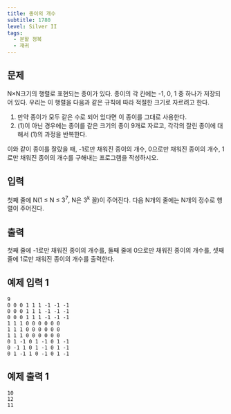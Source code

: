 ```yaml
---
title: 종이의 개수
subtitle: 1780
level: Silver II
tags:
  - 분할 정복
  - 재귀
---
```


## 문제

N×N크기의 행렬로 표현되는 종이가 있다. 종이의 각 칸에는 -1, 0, 1 중 하나가 저장되어 있다. 우리는 이 행렬을 다음과 같은 규칙에 따라 적절한 크기로 자르려고 한다.

1.  만약 종이가 모두 같은 수로 되어 있다면 이 종이를 그대로 사용한다.
2.  (1)이 아닌 경우에는 종이를 같은 크기의 종이 9개로 자르고, 각각의 잘린 종이에 대해서 (1)의 과정을 반복한다.

이와 같이 종이를 잘랐을 때, -1로만 채워진 종이의 개수, 0으로만 채워진 종이의 개수, 1로만 채워진 종이의 개수를 구해내는 프로그램을 작성하시오.

## 입력

첫째 줄에 N(1 ≤ N ≤ 3<sup>7</sup>, N은 3<sup>k</sup> 꼴)이 주어진다. 다음 N개의 줄에는 N개의 정수로 행렬이 주어진다.

## 출력

첫째 줄에 -1로만 채워진 종이의 개수를, 둘째 줄에 0으로만 채워진 종이의 개수를, 셋째 줄에 1로만 채워진 종이의 개수를 출력한다.

## 예제 입력 1

```
9
0 0 0 1 1 1 -1 -1 -1
0 0 0 1 1 1 -1 -1 -1
0 0 0 1 1 1 -1 -1 -1
1 1 1 0 0 0 0 0 0
1 1 1 0 0 0 0 0 0
1 1 1 0 0 0 0 0 0
0 1 -1 0 1 -1 0 1 -1
0 -1 1 0 1 -1 0 1 -1
0 1 -1 1 0 -1 0 1 -1
```

## 예제 출력 1

```
10
12
11
```
